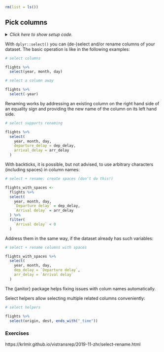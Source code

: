```r
rm(list = ls())
```


## Pick columns

<details><summary>*Click here to show setup code.*</summary>
```r
### Pick columns

```
```r
library(tidyverse)
library(nycflights13)

library(conflicted)
conflict_prefer("filter", "dplyr")
```
</details>

With `dplyr::select()` you can (de-)select and/or rename columns of your dataset.
The basic operation is like in the following examples:

```r
# select columns
```
```r
flights %>%
  select(year, month, day)
```


```r
# select a column away
```
```r
flights %>%
  select(-year)
```

Renaming works by addressing an existing column on the right hand side of an equality sign and providing the new name of the column on its left hand side.



```r
# select supports renaming
```
```r
flights %>%
  select(
    year, month, day,
    departure_delay = dep_delay,
    arrival_delay = arr_delay
  )
```


With backticks, it is possible, but not advised, to use arbitrary characters (including spaces) in column names:

```r
# select + rename: create spaces (don't do this!)
```
```r
flights_with_spaces <-
  flights %>%
  select(
    year, month, day,
    `Departure delay` = dep_delay,
    `Arrival delay` = arr_delay
  ) %>%
  filter(
    `Arrival delay` < 0
  )
```

Address them in the same way, if the dataset already has such variables:

```r
# select + rename columns with spaces
```
```r
flights_with_spaces %>%
  select(
    year, month, day,
    dep_delay = `Departure delay`,
    arr_delay = `Arrival delay`
  )
```

The {janitor} package helps fixing issues with colum names automatically.

Select helpers allow selecting multiple related columns conveniently:

```r
# select helpers
```
```r
flights %>%
  select(origin, dest, ends_with("_time"))
```

### Exercises {-}

https://krlmlr.github.io/vistransrep/2019-11-zhr/select-rename.html
